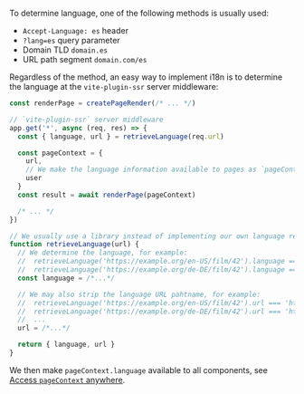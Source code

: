 To determine language, one of the following methods is usually used:

- `Accept-Language: es` header
- `?lang=es` query parameter
- Domain TLD `domain.es`
- URL path segment `domain.com/es`

Regardless of the method, an easy way to implement i18n is to determine the language at the `vite-plugin-ssr` server middleware:

```js
const renderPage = createPageRender(/* ... */)

// `vite-plugin-ssr` server middleware
app.get('*', async (req, res) => {
  const { language, url } = retrieveLanguage(req.url)

  const pageContext = {
    url,
    // We make the language information available to pages as `pageContext.language`
    user
  }
  const result = await renderPage(pageContext)

  /* ... */
})

// We usually use a library instead of implementing our own language retrieval mechanism
function retrieveLanguage(url) {
  // We determine the language, for example:
  //  retrieveLanguage('https://example.org/en-US/film/42').language === 'en-US'
  //  retrieveLanguage('https://example.org/de-DE/film/42').language === 'de-DE'
  const language = /*...*/

  // We may also strip the language URL pahtname, for example:
  //  retrieveLanguage('https://example.org/en-US/film/42').url === 'https://example.org/film/42'
  //  retrieveLanguage('https://example.org/de-DE/film/42').url === 'https://example.org/film/42'
  //  ...
  url = /*...*/

  return { language, url }
}
```

We then make `pageContext.language` available to all components, see [Access `pageContext` anywhere](/pageContext-anywhere).
